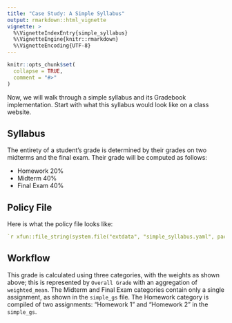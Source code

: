 ```yaml
---
title: "Case Study: A Simple Syllabus"
output: rmarkdown::html_vignette
vignette: >
  %\VignetteIndexEntry{simple_syllabus}
  %\VignetteEngine{knitr::rmarkdown}
  %\VignetteEncoding{UTF-8}
---
```


```r
knitr::opts_chunk$set(
  collapse = TRUE,
  comment = "#>"
)
```

Now, we will walk through a simple syllabus and its Gradebook implementation. Start with what this syllabus would look like on a class website.

## Syllabus

The entirety of a student's grade is determined by their grades on two midterms and the final exam. Their grade will be computed as follows:

-   Homework 20%
-   Midterm 40%
-   Final Exam 40%

## Policy File 
Here is what the policy file looks like:
```yaml
`r xfun::file_string(system.file("extdata", "simple_syllabus.yaml", package = "gradebook"))`
```

## Workflow

This grade is calculated using three categories, with the weights as shown above; this is represented by `Overall Grade` with an aggregation of `weighted_mean`. The Midterm and Final Exam categories contain only a single assignment, as shown in the `simple_gs` file. The Homework category is compiled of two assignments: "Homework 1" and "Homework 2" in the `simple_gs`.